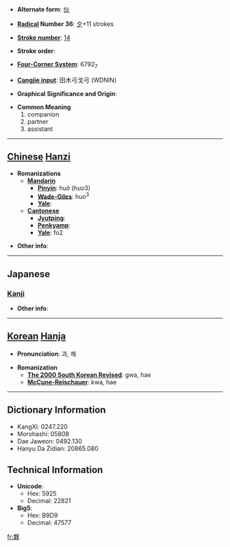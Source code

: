 * '''Alternate form''': [[伙]]

* '''[[Wiktionary:Chinese radical index| Radical]] Number 36''': [[Wiktionary:Chinese radical index 夕|夕]]+11 strokes

* '''[[Wiktionary:Chinese total strokes index|Stroke number]]''': [[Wiktionary:Chinese total strokes index 14|14]]

* '''Stroke order''': 

* '''[[Wiktionary:Chinese four corner index|Four-Corner System]]''': 6792<sub>7</sub>

* '''[[Wiktionary:Chinese Cangjie index|Cangjie input]]''': 田木弓戈弓 (WDNIN)

* '''Graphical Significance and Origin''': 

* '''Common Meaning'''
*#companion
*# partner
*# assistant


----

== [[Chinese]] [[Hanzi]] ==

* '''Romanizations'''
** '''[[Mandarin]]'''
*** '''[[Pinyin]]''': huǒ (huo3)
*** '''[[Wade-Giles]]''': huo<sup>3</sup>
*** '''[[Yale]]''': 
** '''[[Cantonese]]'''
*** '''[[Jyutping]]''':
*** '''[[Penkyamp]]''': 
*** '''[[Yale]]''': fo2

* '''Other info''': 

----

==Japanese==
===[[Kanji]]===
{{kanji|on readings=[[か]] (ka), [[わ]] (wa)
|kun readings=[[おびただ]] (obitada)
}}

* '''Other info''':  

----

== [[Korean]] [[Hanja]] ==

* '''Pronunciation''': 과, 해

* '''Romanization'''
** '''[[The 2000 South Korean Revised Romanization|The 2000 South Korean Revised]]''': gwa, hae
** '''[[McCune-Reischauer]]''': kwa, hae

----

== Dictionary Information ==

* KangXi: 0247.220
* Morohashi: 05808
* Dae Jaweon: 0492.130
* Hanyu Da Zidian: 20865.080

== Technical Information ==

* '''Unicode''':
** Hex: 5925
** Decimal: 22821
* '''Big5''':
** Hex: B9D9
** Decimal: 47577

[[fr:夥]]